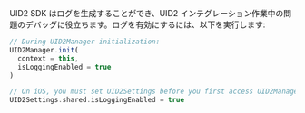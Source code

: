 
UID2 SDK はログを生成することができ、UID2 インテグレーション作業中の問題のデバッグに役立ちます。ログを有効にするには、以下を実行します:

<Tabs groupId="language-selection">
<TabItem value='android' label='Android'>

```js
// During UID2Manager initialization:
UID2Manager.init(
  context = this,
  isLoggingEnabled = true
)
```

</TabItem>
<TabItem value='ios' label='iOS'>

```swift
// On iOS, you must set UID2Settings before you first access UID2Manager.shared. Changes made to settings after first access are not read.
UID2Settings.shared.isLoggingEnabled = true
```

</TabItem>
</Tabs>